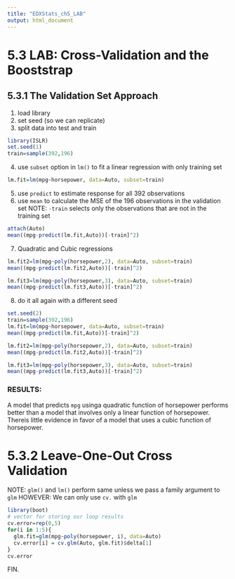 ```yaml
---
title: "EDXStats_ch5_LAB"
output: html_document
---
```


# 5.3 LAB: Cross-Validation and the Booststrap

## 5.3.1 The Validation Set Approach

1. load library
2. set seed (so we can replicate)
3. split data into test and train

```r
library(ISLR)
set.seed(1)
train=sample(392,196) 
```

4. use `subset` option in `lm()` to fit a linear regression with only training set

```r
lm.fit=lm(mpg~horsepower, data=Auto, subset=train)
```

5. use `predict` to estimate response for all 392 observations
6. use `mean` to calculate the MSE of the 196 observations in the validation set
NOTE: `-train` selects only the observations that are not in the training set

```r
attach(Auto)
mean((mpg-predict(lm.fit,Auto))[-train]^2)
```

7. Quadratic and Cubic regressions

```r
lm.fit2=lm(mpg~poly(horsepower,2), data=Auto, subset=train)
mean((mpg-predict(lm.fit2,Auto))[-train]^2)
```

```r
lm.fit3=lm(mpg~poly(horsepower,3), data=Auto, subset=train)
mean((mpg-predict(lm.fit3,Auto))[-train]^2)
```

8. do it all again with a different seed

```r
set.seed(2)
train=sample(392,196) 
lm.fit=lm(mpg~horsepower, data=Auto, subset=train)
mean((mpg-predict(lm.fit,Auto))[-train]^2)
```

```r
lm.fit2=lm(mpg~poly(horsepower,2), data=Auto, subset=train)
mean((mpg-predict(lm.fit2,Auto))[-train]^2)
```

```r
lm.fit3=lm(mpg~poly(horsepower,3), data=Auto, subset=train)
mean((mpg-predict(lm.fit3,Auto))[-train]^2)
```
### RESULTS:

A model that predicts `mpg` usinga quadratic function of horsepower performs better than a model that involves only a linear function of horsepower. Thereis little evidence in favor of a model that uses a cubic function of horsepower.


# 5.3.2 Leave-One-Out Cross Validation

NOTE: `glm()` and `lm()` perform same unless we pass a family argument to `glm`
HOWEVER: We can only use `cv.` with `glm`

```r
library(boot)
# vector for storing our loop results
cv.error=rep(0,5)
for(i in 1:5){
  glm.fit=glm(mpg~poly(horsepower, i), data=Auto)
  cv.error[i] = cv.glm(Auto, glm.fit)$delta[1]
}
cv.error
```


FIN.